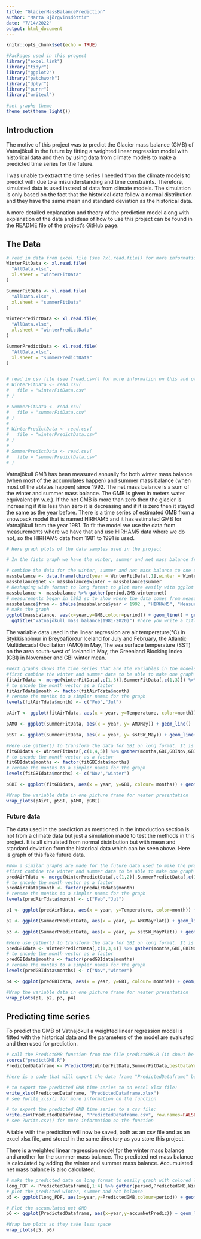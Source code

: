 ```yaml
---
title: "GlacierMassBalancePrediction"
author: "Marta Björgvinsdóttir"
date: "7/14/2022"
output: html_document
---
```


```r
knitr::opts_chunk$set(echo = TRUE)

#Packages used in this progect
library("excel.link")
library("tidyr")
library("ggplot2")
library("patchwork")
library("dplyr")
library("purrr")
library("writexl")

#set graphs theme
theme_set(theme_light())
```

## Introduction
The motive of this project was to predict the Glacier mass balance (GMB) of Vatnajökull in the future by fitting a weighted linear regression model with historical data and then by using data from climate models to make a predicted time series for the future.

I was unable to extract the time series I needed from the climate models to predict with due to a misunderstanding and time constraints. 
Therefore, simulated data is used instead of data from climate models. The simulation is only based on the fact that the historical data follow a normal distribution and they have the same mean and standard deviation as the historical data.

A more detailed explanation and theory of the prediction model along with explanation of the data and ideas of how to use this project can be found in the README file of the project's GitHub page.

## The Data

```r
# read in data from excel file (see ?xl.read.file() for more information on this)
WinterFitData <- xl.read.file(
  "AllData.xlsx",
  xl.sheet = "winterFitData"
)

SummerFitData <- xl.read.file(
  "AllData.xlsx",
  xl.sheet = "summerFitData"
)

WinterPredictData <- xl.read.file(
  "AllData.xlsx",
  xl.sheet = "winterPredictData"
)

SummerPredictData <- xl.read.file(
  "AllData.xlsx",
  xl.sheet = "summerPredictData"
)


# read in csv file (see ?read.csv() for more information on this and other options for working with different file types)
# WinterFitData <- read.csv(
#   file = "winterFitData.csv"
# )

# SummerFitData <- read.csv(
#   file = "summerFitData.csv"
# )
# 
# WinterPredictData <- read.csv(
#   file = "winterPredictData.csv"
# )
# 
# SummerPredictData <- read.csv(
#   file = "summerPredictData.csv"
# )
```

Vatnajökull GMB has bean measured annually for both winter mass balance (when most of the accumulates happen) and summer mass balance (when most of the ablates happen) since 1992. The net mass balance is a sum of the winter and summer mass balance.
The GMB is given in meters water equivalent (m w.e.).
If the net GMB is more than zero then the glacier is increasing if it is less than zero it is decreasing and if it is zero then it stayed the same as the year before.
There is a time series of estimated GMB from a snowpack model that is named HIRHAM5 and it has estimated GMB for Vatnajökull from the year 1981. To fit the model we use the data from measurements where we have that and use HIRHAM5 data where we do not, so the HIRHAM5 data from 1981 to 1991 is used.

```r
# Here graph plots of the data samples used in the project

# In the fists graph we have the winter, summer and net mass balance from the time period used to fit the models.

# combine the data for the winter, summer and net mass balance to one data frame
massbalance <- data.frame(cbind(year = WinterFitData[,1],winter = WinterFitData$bw ,summer = SummerFitData$bs))
massbalance$net <- massbalance$winter + massbalance$summer
# Reshaping wide format to long format to plot more easily with ggplot
massbalance <- massbalance %>% gather(period,GMB,winter:net)
# measurements began in 1992 so to show where the data comes from measurements and when it comes from HIRHAM5.
massbalance$from <- ifelse(massbalance$year < 1992 , "HIRHAM5", "Measurements")
# make the graph
ggplot(massbalance, aes(x=year,y=GMB,colour=period)) + geom_line() + geom_point(aes(shape=from)) + 
  ggtitle("Vatnajökull mass balance(1981-2020)") #here you write a title that fits your mass balance data, I am working with data from Vatnajökull.
```

The variable data used in the linear regression are air temperature(°C) in Stykkishólmur in Breyðafjörður Iceland for July and February, the Atlantic Multidecadal Oscillation (AMO) in May, The sea surface temperature (SST) on the area south-west of Iceland in May, the Greenland Blocking Index (GBI) in November and GBI winter mean.

```r
#Next graphs shows the time series that are the variables in the models
#first combine the winter and summer data to be able to make one graph with air temperature both in July and February. Use gather() to transform the AirT data to a long format.
fitAirTdata <- merge(WinterFitData[,c(1,3)],SummerFitData[,c(1,3)]) %>% gather(month,Temperature,AirT_Feb,AirT_Jul)
# to encode the month vector as a factor
fitAirTdata$month <- factor(fitAirTdata$month)
# rename the months to a simpler names for the graph
levels(fitAirTdata$month) <- c("Feb","Jul")

pAirT <- ggplot(fitAirTdata, aes(x = year, y=Temperature, color=month)) + geom_line() + ggtitle("Air temp in Jul and Feb") + ylab("temperature")

pAMO <- ggplot(SummerFitData, aes(x = year, y= AMOMay)) + geom_line()  + ggtitle("AMO in May") + ylab("AMO")

pSST <- ggplot(SummerFitData, aes(x = year, y= sstSW_May)) + geom_line() + ggtitle("SST SW of Iceland in May") + ylab("SST")

#Here use gather() to transform the data for GBI on long format. It is better when making the graph with GBI for November and the winter mean in one graph with different color for differentiation.
fitGBIdata <- WinterFitData[,c(1,4,5)] %>% gather(months,GBI,GBINov,GBIwinter)
# to encode the month vector as a factor
fitGBIdata$months <- factor(fitGBIdata$months)
# rename the months to a simpler names for the graph
levels(fitGBIdata$months) <- c("Nov","winter")

pGBI <- ggplot(fitGBIdata, aes(x = year, y=GBI, colour= months)) + geom_line() + ggtitle("GBI in Nov and the winter")

#Wrap the variable data in one picture frame for neater presentation
wrap_plots(pAirT, pSST, pAMO, pGBI)
```

### Future data

The data used in the prediction as mentioned in the introduction section is not from a climate data but just a simulation made to test the methods in this project. It is all simulated from normal distribution but with mean and standard deviation from the historical data which can be seen above.
Here is graph of this fake future data.

```r
#Now a similar graphs are made for the future data used to make the prediction.
#first combine the winter and summer data to be able to make one graph with air temperature both in July and February. Use gather() to transform the AirT data to a long format.
predAirTdata <- merge(WinterPredictData[,c(1,2)],SummerPredictData[,c(1,2)]) %>% gather(month,Temperature,AirT_FebPlat,AirT_JulPlat)
# to encode the month vector as a factor
predAirTdata$month <- factor(predAirTdata$month)
# rename the months to a simpler names for the graph
levels(predAirTdata$month) <- c("Feb","Jul")

p1 <- ggplot(predAirTdata, aes(x = year, y=Temperature, color=month)) + geom_line() + ggtitle("Air temp in Jul and Feb") + ylab("temperature")

p2 <- ggplot(SummerPredictData, aes(x = year, y= AMOMayPlat)) + geom_line()  + ggtitle("AMO in May") + ylab("AMO")

p3 <- ggplot(SummerPredictData, aes(x = year, y= sstSW_MayPlat)) + geom_line() + ggtitle("SST SW of Iceland in May") + ylab("SST")

#Here use gather() to transform the data for GBI on long format. It is better when making the graph with GBI for November and the winter mean in one graph with different color for differentiation.
predGBIdata <- WinterPredictData[,c(1,3,4)] %>% gather(months,GBI,GBINovPlat,GBIwinterPlat)
# to encode the month vector as a factor
predGBIdata$months <- factor(predGBIdata$months)
# rename the months to a simpler names for the graph
levels(predGBIdata$months) <- c("Nov","winter")

p4 <- ggplot(predGBIdata, aes(x = year, y=GBI, colour= months)) + geom_line() + ggtitle("GBI in Nov and the winter")

#Wrap the variable data in one picture frame for neater presentation
wrap_plots(p1, p2, p3, p4)
```


## Predicting time series

To predict the GMB of Vatnajökull a weighted linear regression model is fitted with the historical data and the parameters of the model are evaluated and then used for prediction. 

```r
# call the PredictGMB function from the file predictGMB.R (it shout be saved in the same folder) The function fits the model and predicts a time series from the predict Data frames
source("predictGMB.R")
PredictedDataframe <- PredictGMB(WinterFitData,SummerFitData,bestDataYearsMark = 1992,WinterPredictData,SummerPredictData)
```


```r
#here is a code that will export the data frame "PredictedDataframe" both as excel worksheet and csv file, the files will be saved in the same directory as this project.

# to export the predicted GMB time series to an excel xlsx file:
write_xlsx(PredictedDataframe, "PredictedDataframe.xlsx")
# see ?write_xlsx() for more information on the function

# to export the predicted GMB time series to a csv file:
write.csv(PredictedDataframe, "PredictedDataframe.csv", row.names=FALSE)
# see ?write.csv() for more information on the function
```

A table with the prediction will now be saved, both as an csv file and as an excel xlsx file, and stored in the same directory as you store this project.

There is a weighted linear regression model for the winter mass balance and another for the summer mass balance. The predicted net mass balance is calculated by adding the winter and summer mass balance. Accumulated net mass balance is also calculated.

```r
# make the predicted data on long format to easily graph with colored lines
long_PDF <- PredictedDataframe[,1:4] %>% gather(period,PredictedGMB,WinterPrediction:NetPrediction)
# plot the predicted winter, summer and net balance
p5 <- ggplot(long_PDF, aes(x=year,y=PredictedGMB,colour=period)) + geom_line() + ggtitle("Predicted GBM")

# Plot the accumulated net GMB
p6 <- ggplot(PredictedDataframe, aes(x=year,y=accumNetPredic)) + geom_line()  + ggtitle("Predicted accumulated GBM") + ylab("accumulated GBM")

#Wrap two plots so they take less space
wrap_plots(p5, p6)
```

